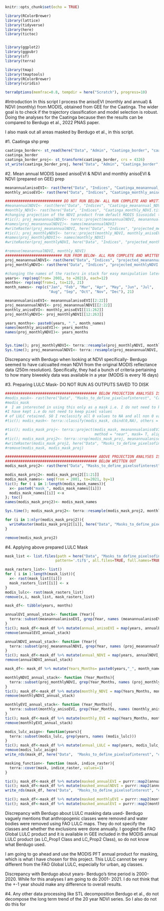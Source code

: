 ```r
knitr::opts_chunk$set(echo = TRUE)
```

```r
library(RColorBrewer)
library(lattice)
library(tidyverse)
library(here)
library(tictoc)


library(ggplot2)
library(ggpubr)
library(sf)
library(terra)

library(tmap)
library(tmaptools)
library(RColorBrewer)
library(viridis)

terraOptions(memfrac=0.8, tempdir = here("Scratch"), progress=10)
```


#Introduction 
In this script I process the anisoEVI (monthly and annual) & NDVI (monthly) from MODIS, obtained from GEE for the Caatinga. The wider goal is to check if the trajectory classification and model selection is robust. Doing the analyses for the Caatinga because then the results can be compared to Berdugo et al., 2022 PNAS paper. 

I also mask out all areas masked by Berdugo et al., in this script.

#1. Caatinga shp prep
```r
caatinga_border<- st_read(here("Data", "Admin", "Caatinga_border", "caatinga_border.shp"))
caatinga_border
caatinga_border_proj<- st_transform(caatinga_border, crs = 4326)
st_write(caatinga_border_proj, here("Data", "Admin", "Caatinga_border", "caatinga_border_WGSprojection.shp"))
```

#2. Mean annual MODIS based anisoEVI & NDVI and monthly anisoEVI & NDVI (prepared on GEE) prep
```r
meanannualanisoEVI<- rast(here("Data", "Indices", "Caatinga_meanannual_anisoEVI_2000_2021.tif")) #2000- 2021
monthly_anisoEVI<- rast(here("Data", "Indices", "Caatinga_monthly_anisoEVI.tif")) #April 2000 to Dec 2021

########################## DO NOT RUN BELOW- ALL RUN COMPLETE AND WRITTEN TO DISK
#meanannualNDVI<- rast(here("Data", "Indices", "Caatinga_meanannual_NDVI_2000_2022.tif")) #2000-2021
#monthly_NDVI<- rast(here("Data", "Indices", "Caatinga_monthly_NDVI.tif")) #Feb 2000 to Dec 2021
#changing projection of the NDVI product from default MODIS Siusoidal to EPSG 4326 ie WGS 1984
#tic(); proj_meanannualNDVI<- terra::project(meanannualNDVI, meanannualanisoEVI, method = "bilinear", align = T); toc() #5s
#names(proj_meanannualNDVI)<- names(meanannualNDVI)
#writeRaster(proj_meanannualNDVI, here("Data", "Indices", "projected_meanannualNDVI.tif"))
#tic(); proj_monthlyNDVI<- terra::project(monthly_NDVI, monthly_anisoEVI, method = "bilinear", align = T); toc() #2.5 min
#names(proj_monthlyNDVI)<- names(monthly_NDVI)
#writeRaster(proj_monthlyNDVI, here("Data", "Indices", "projected_monthlyNDVI.tif"))

#remove(meanannualNDVI, monthly_NDVI)
########################## RUN FROM BELOW- ALL RUN COMPLETE AND WRITTEN TO DISK
proj_meanannualNDVI<- rast(here("Data", "Indices", "projected_meanannualNDVI.tif"))
proj_monthlyNDVI<- rast(here("Data", "Indices", "projected_monthlyNDVI.tif"))

#changing the names of the rasters in stack for easy manipulation later on
years<- rep(seq(from= 2001, to =2021), each=12)
months<- rep(seq(from=1, to=12), 21)
month_names<- rep(c("Jan", "Feb", "Mar", "Apr", "May", "Jun", "Jul",
                    "Aug", "Sep", "Oct", "Nov", "Dec"), 21)

meanannualanisoEVI<- meanannualanisoEVI[[2:22]]
proj_meanannualNDVI<- proj_meanannualNDVI[[2:22]]
monthly_anisoEVI<- monthly_anisoEVI[[11:262]]
proj_monthlyNDVI<- proj_monthlyNDVI[[12:263]]

years_months<- paste0(years, "_", month_names)
names(monthly_anisoEVI)<- years_months
names(proj_monthlyNDVI)<- years_months


Sys.time(); proj_monthlyNDVI<- terra::resample(proj_monthlyNDVI, monthly_anisoEVI, threads = T); Sys.time() #half minute
Sys.time(); proj_meanannualNDVI<- terra::resample(proj_meanannualNDVI, monthly_anisoEVI, threads = T); Sys.time() #few seconds
```

Discrepancy with Berdugo when looking at NDVI specifically- Berdugo seemed to have calcualted mean NDVI from the original MODIS reflectance data (250m resolution). Specifically, they had a bunch of criteria pertaining to how many biweekly data was available in a year (MODIS is every 16 days)

#3. Preparing LULC Mask- DO NOT RUN AS OUTPUTS SAVED TO DISK
```r
########################################## BELOW PROJECTION ANALYSES IS COMPLETE, DO NOT REPEAT
#modis_mask<- rast(here("Data", "Masks_to_define_pixelsofinterest", "Caatinga_MODIS_LULC_mask.tif")) #2001-2002
#modis_mask 
#  I am interested in using this only as a mask i.e. I do not need to know which LULC 
#I have kept i.e do not need to keep pixel values 
# of LULC retained. SO I reclassify all 0 values to NA and all non 0 values to 1. 
#tic(); modis_mask<- terra::classify(modis_mask, cbind(0,NA), others = 1); toc()

#tic(); modis_mask_proj<- terra::project(modis_mask, meanannualanisoEVI, 
#                                        method = "near", mask= T, align=T); toc() #nearest neighbor becuse LULC is catergorical pixel values
#tic(); modis_mask_proj2<- terra::crop(modis_mask_proj, meanannualanisoEVI)
#writeRaster(modis_mask_proj2, here("Data", "Masks_to_define_pixelsofinterest", "Caatinga_proj_MODIS_LULC_mask.tif"))
#remove(modis_mask, modis_mask_proj)

########################################## ABOVE PROJECTION ANALYSES IS COMPLETE, DO NOT REPEAT
########################################## BELOW WRITTEN OUT
modis_mask_proj2<- rast(here("Data", "Masks_to_define_pixelsofinterest", "Caatinga_proj_MODIS_LULC_mask.tif"))

modis_mask_proj2<- modis_mask_proj2[[1:21]]
modis_mask_names<- seq(from = 2001, to=2021, by=1)
tic(); for ( i in 1:length(modis_mask_names)){
  x<- paste0("mask_", modis_mask_names[[i]])
  modis_mask_names[[i]] <-x
}; toc()
names(modis_mask_proj2)<- modis_mask_names

Sys.time(); modis_mask_proj2<- terra::resample(modis_mask_proj2, monthly_anisoEVI, threads=T); Sys.time()

for (i in 1:nlyr(modis_mask_proj2)){
  writeRaster(modis_mask_proj2[[i]], here("Data", "Masks_to_define_pixelsofinterest","Caatinga_annual_mask" ,paste0("Caatinga_",modis_mask_names[[i]], ".tif")))
}

remove(modis_mask_proj2)
```


#4. Applying above prepared LULC Mask
```r
mask_list <- list.files(path = here("Data", "Masks_to_define_pixelsofinterest", "Caatinga_annual_mask"), 
                       pattern='.tif$', all.files=TRUE, full.names=TRUE) 

mask_rasters_list<- list()
for ( i in 1:length(mask_list)){
  x<- rast(mask_list[[i]])
  mask_rasters_list[[i]] <- x
}
modis_lulc<- rast(mask_rasters_list)
remove(x,i, mask_list, mask_rasters_list)

mask_df<- tibble(years, months)

annualEVI_annual_stack<- function (Year){
  terra::subset(meanannualanisoEVI, grep(Year, names (meanannualanisoEVI)))
}
tic(); mask_df<-mask_df %>% mutate(annual_anisoEVI = map(years, annualEVI_annual_stack)); toc()
remove(annualEVI_annual_stack)

annualNDVI_annual_stack<- function (Year){
  terra::subset(proj_meanannualNDVI, grep(Year, names (proj_meanannualNDVI)))
}
tic(); mask_df<-mask_df %>% mutate(annual_NDVI = map(years, annualNDVI_annual_stack)); toc()
remove(annualNDVI_annual_stack)

mask_df<- mask_df %>% mutate(Years_Months= paste0(years,"_", month_names))

monthlyNDVI_annual_stack<- function (Year_Months){
  terra::subset(proj_monthlyNDVI, grep(Year_Months, names (proj_monthlyNDVI)))
}
tic(); mask_df<-mask_df %>% mutate(monthly_NDVI = map(Years_Months, monthlyNDVI_annual_stack)); toc()
remove(monthlyNDVI_annual_stack)

monthlyEVI_annual_stack<- function (Year_Months){
  terra::subset(monthly_anisoEVI, grep(Year_Months, names (monthly_anisoEVI)))
}
tic(); mask_df<-mask_df %>% mutate(monthly_EVI = map(Years_Months, monthlyEVI_annual_stack)); toc()
remove(monthlyEVI_annual_stack)

modis_lulc_asign<- function(years){
  terra::subset(modis_lulc, grep(years, names (modis_lulc)))
}
tic(); mask_df<-mask_df %>% mutate(annual_LULC = map(years, modis_lulc_asign)); toc()
remove(modis_lulc_asign)
write_rds(mask_df, here("Data",  "Masks_to_define_pixelsofinterest", "caatinga_mask_df.rds"))

masking_function<- function (mask, indice_raster){
  terra::cover(mask, indice_raster, values=1)
}

tic(); mask_df<-mask_df %>% mutate(masked_annualEVI = purrr::map2(annual_anisoEVI, annual_LULC, masking_function)); toc() #144.39 sec
tic(); mask_df<-mask_df %>% mutate(masked_annualNDVI = purrr::map2(annual_NDVI, annual_LULC, masking_function)); toc() #31sec
write_rds(mask_df, here("Data",  "Masks_to_define_pixelsofinterest", "caatinga_mask_df2.rds"))

tic(); mask_df<-mask_df %>% mutate(masked_monthlyEVI = purrr::map2(monthly_EVI, annual_LULC, masking_function)); toc()
tic(); mask_df<-mask_df %>% mutate(masked_annualEVI = purrr::map2(monthly_NDVI, annual_LULC, masking_function)); toc()


```

Discrepancy with Berdugo about LULC masking data used- Berdugo vaguely mentions that anthropogenic classes were removed and water bodies were removed using FAO LULC maps. They do not specify the classes and whether the exclusions were done annually. I googled the FAO Global LULC product and it is available in GEE included in the MODIS annual LULC product (as LC_Prop1 Class and LC_Prop2 Class), so do not know what Berdugo used. 

I am going to go ahead and use the MODIS PFT annual product for masking, which is what I have chosen for this project. This LULC cannot be very different from the FAO Global LULC, especially for urban, ag classes. 

Discrepancy with Berdugo about years- Berdugo's time period is 2000-2020. While for this analyses I am going to do 2001- 2021. I do not think that the +-1 year should make any difference to overall results.


#4. Any other data processing like STL decomposition
Berdugo et al., do not decompose the long term trend of the 20 year NDVI series. So I also do not do this for 